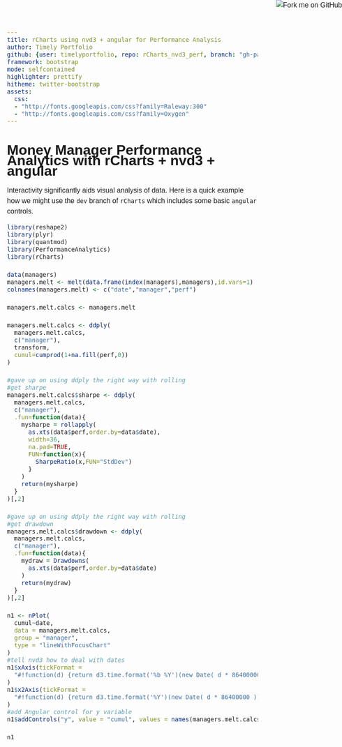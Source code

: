 ```yaml
---
title: rCharts using nvd3 + angular for Performance Analysis
author: Timely Portfolio
github: {user: timelyportfolio, repo: rCharts_nvd3_perf, branch: "gh-pages"}
framework: bootstrap
mode: selfcontained
highlighter: prettify
hitheme: twitter-bootstrap
assets:
  css:
  - "http://fonts.googleapis.com/css?family=Raleway:300"
  - "http://fonts.googleapis.com/css?family=Oxygen"
---
```


<style>
body{
  font-family: 'Oxygen', sans-serif;
  font-size: 16px;
  line-height: 24px;
}

h1,h2,h3,h4 {
font-family: 'Raleway', sans-serif;
}

.container { width: 900px; }

h3 {
background-color: #D4DAEC;
  text-indent: 100px; 
}

h4 {
text-indent: 100px;
}
</style>
  
<a href="https://github.com/timelyportfolio/rCharts_nvd3_perf"><img style="position: absolute; top: 0; right: 0; border: 0;" src="https://s3.amazonaws.com/github/ribbons/forkme_right_darkblue_121621.png" alt="Fork me on GitHub"></a>

# Money Manager Performance Analytics with rCharts + nvd3 + angular

Interactivity significantly aids visual analysis of data.  Here is a quick example how we might use the `dev` branch of `rCharts` which includes some basic `angular` controls.


```r
library(reshape2)
library(plyr)
library(quantmod)
library(PerformanceAnalytics)
library(rCharts)

data(managers)
managers.melt <- melt(data.frame(index(managers),managers),id.vars=1)
colnames(managers.melt) <- c("date","manager","perf")

managers.melt.calcs <- managers.melt

managers.melt.calcs <- ddply(
  managers.melt.calcs,
  c("manager"),
  transform,
  cumul=cumprod(1+na.fill(perf,0))
)

#gave up on using ddply the right way with rolling
#get sharpe
managers.melt.calcs$sharpe <- ddply(
  managers.melt.calcs,
  c("manager"),
  .fun=function(data){
    mysharpe = rollapply(
      as.xts(data$perf,order.by=data$date),
      width=36,
      na.pad=TRUE,
      FUN=function(x){
        SharpeRatio(x,FUN="StdDev")
      }
    )
    return(mysharpe)
  }
)[,2]

#gave up on using ddply the right way with rolling
#get drawdown
managers.melt.calcs$drawdown <- ddply(
  managers.melt.calcs,
  c("manager"),
  .fun=function(data){
    mydraw = Drawdowns(
      as.xts(data$perf,order.by=data$date)
    )
    return(mydraw)
  }
)[,2]

n1 <- nPlot(
  cumul~date,
  data = managers.melt.calcs,
  group = "manager",
  type = "lineWithFocusChart"
)
#tell nvd3 how to deal with dates
n1$xAxis(tickFormat =
  "#!function(d) {return d3.time.format('%b %Y')(new Date( d * 86400000 ));}!#"
)
n1$x2Axis(tickFormat =
  "#!function(d) {return d3.time.format('%Y')(new Date( d * 86400000 ));}!#"
)
#add Angular control for y variable
n1$addControls("y", value = "cumul", values = names(managers.melt.calcs)[-(1:2)])

n1
```
